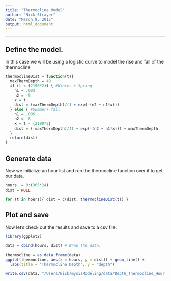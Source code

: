 ```yaml
---
title: "Thermocline Model"
author: "Nick Strayer"
date: "March 8, 2015"
output: html_document
---
```


---

## Define the model. 

In this case we will be using a logistic curve to model the rise and fall of the thermocline
```r
thermoclineDist = function(t){
  maxThermDepth = 40
  if (t < (2190*2)) { #Winter + Spring
    n1 = .003
    n2 = -5
    x = t 
    dist = (maxThermDepth)/(1 + exp(-(n2 + n1*x)))   
  } else { #Summer+ fall
    n1 = .005
    n2 = -8
    x = t - (2190*2)
    dist = (-maxThermDepth)/(1 + exp(-(n2 + n1*x))) + maxThermDepth
  }
  return(dist)
}
```

## Generate data

Now we initialize an hour list and run the thermocline function over it to get our data. 

```r
hours  = 0:(365*24) 
dist = NULL

for (t in hours){ dist = c(dist, thermoclineDist(t)) }
```

## Plot and save

Now let's check out the results and save to a csv file. 
```r
library(ggplot2)
```

```r
data = cbind(hours, dist) # Wrap the data. 

thermocline = as.data.frame(data)
ggplot(thermocline, aes(x = hours, y = dist)) + geom_line() + 
  labs(title = "Thermocline Depth", y = "depth")

write.csv(data, "/Users/Nick/mysisModeling/data/Depth_Thermocline_Hour.csv", row.names=FALSE)
```